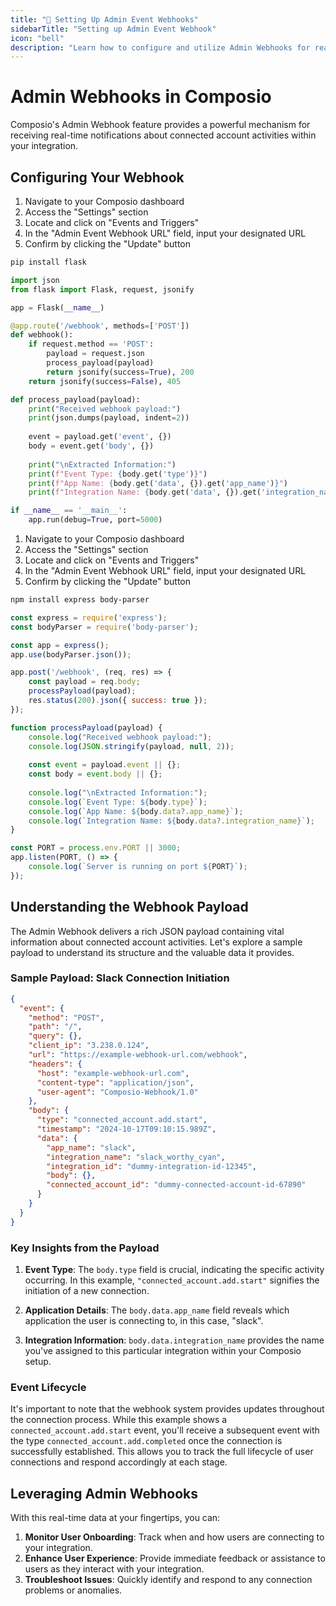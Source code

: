 ```yaml
---
title: "🔔 Setting Up Admin Event Webhooks"
sidebarTitle: "Setting up Admin Event Webhook"
icon: "bell"
description: "Learn how to configure and utilize Admin Webhooks for real-time notifications about connected account activities in your integration."
---
```


# Admin Webhooks in Composio

Composio's Admin Webhook feature provides a powerful mechanism for receiving real-time notifications about connected account activities within your integration.

## Configuring Your Webhook

<Tabs>
<Tab title="Python">
<Steps>
<Step title="Set Up Your Webhook URL in Composio">

1. Navigate to your Composio dashboard
2. Access the "Settings" section
3. Locate and click on "Events and Triggers"
4. In the "Admin Event Webhook URL" field, input your designated URL
5. Confirm by clicking the "Update" button

</Step>
<Step title="Install Required Packages">

```bash
pip install flask
```

</Step>

<Step title="Implement the Webhook Receiver">

```python
import json
from flask import Flask, request, jsonify

app = Flask(__name__)

@app.route('/webhook', methods=['POST'])
def webhook():
    if request.method == 'POST':
        payload = request.json
        process_payload(payload)
        return jsonify(success=True), 200
    return jsonify(success=False), 405

def process_payload(payload):
    print("Received webhook payload:")
    print(json.dumps(payload, indent=2))
    
    event = payload.get('event', {})
    body = event.get('body', {})
    
    print("\nExtracted Information:")
    print(f"Event Type: {body.get('type')}")
    print(f"App Name: {body.get('data', {}).get('app_name')}")
    print(f"Integration Name: {body.get('data', {}).get('integration_name')}")

if __name__ == '__main__':
    app.run(debug=True, port=5000)
```

</Step>
</Steps>
</Tab>

<Tab title="JavaScript">
<Steps>
<Step title="Set Up Your Webhook URL in Composio">

1. Navigate to your Composio dashboard
2. Access the "Settings" section
3. Locate and click on "Events and Triggers"
4. In the "Admin Event Webhook URL" field, input your designated URL
5. Confirm by clicking the "Update" button

</Step>
<Step title="Install Required Packages">

```bash
npm install express body-parser
```

</Step>

<Step title="Implement the Webhook Receiver">

```javascript
const express = require('express');
const bodyParser = require('body-parser');

const app = express();
app.use(bodyParser.json());

app.post('/webhook', (req, res) => {
    const payload = req.body;
    processPayload(payload);
    res.status(200).json({ success: true });
});

function processPayload(payload) {
    console.log("Received webhook payload:");
    console.log(JSON.stringify(payload, null, 2));
    
    const event = payload.event || {};
    const body = event.body || {};
    
    console.log("\nExtracted Information:");
    console.log(`Event Type: ${body.type}`);
    console.log(`App Name: ${body.data?.app_name}`);
    console.log(`Integration Name: ${body.data?.integration_name}`);
}

const PORT = process.env.PORT || 3000;
app.listen(PORT, () => {
    console.log(`Server is running on port ${PORT}`);
});
```

</Step>
</Steps>
</Tab>
</Tabs>

## Understanding the Webhook Payload

The Admin Webhook delivers a rich JSON payload containing vital information about connected account activities. Let's explore a sample payload to understand its structure and the valuable data it provides.

### Sample Payload: Slack Connection Initiation

```json
{
  "event": {
    "method": "POST",
    "path": "/",
    "query": {},
    "client_ip": "3.238.0.124",
    "url": "https://example-webhook-url.com/webhook",
    "headers": {
      "host": "example-webhook-url.com",
      "content-type": "application/json",
      "user-agent": "Composio-Webhook/1.0"
    },
    "body": {
      "type": "connected_account.add.start",
      "timestamp": "2024-10-17T09:10:15.989Z",
      "data": {
        "app_name": "slack",
        "integration_name": "slack_worthy_cyan",
        "integration_id": "dummy-integration-id-12345",
        "body": {},
        "connected_account_id": "dummy-connected-account-id-67890"
      }
    }
  }
}
```

### Key Insights from the Payload

1. **Event Type**: The `body.type` field is crucial, indicating the specific activity occurring. In this example, `"connected_account.add.start"` signifies the initiation of a new connection.

2. **Application Details**: The `body.data.app_name` field reveals which application the user is connecting to, in this case, "slack".

3. **Integration Information**: `body.data.integration_name` provides the name you've assigned to this particular integration within your Composio setup.


### Event Lifecycle

It's important to note that the webhook system provides updates throughout the connection process. While this example shows a `connected_account.add.start` event, you'll receive a subsequent event with the type `connected_account.add.completed` once the connection is successfully established. This allows you to track the full lifecycle of user connections and respond accordingly at each stage.

## Leveraging Admin Webhooks

With this real-time data at your fingertips, you can:

1. **Monitor User Onboarding**: Track when and how users are connecting to your integration.
2. **Enhance User Experience**: Provide immediate feedback or assistance to users as they interact with your integration.
3. **Troubleshoot Issues**: Quickly identify and respond to any connection problems or anomalies.

